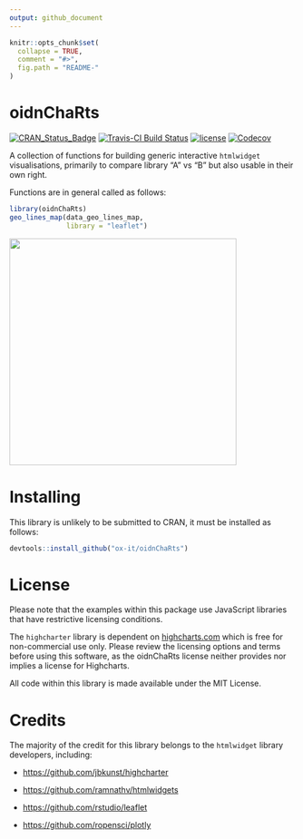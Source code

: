 ```yaml
---
output: github_document
---
```


<!-- README.md is generated from README.Rmd. Please edit that file -->

```r
knitr::opts_chunk$set(
  collapse = TRUE,
  comment = "#>",
  fig.path = "README-"
)
```

# oidnChaRts

[![CRAN_Status_Badge](http://www.r-pkg.org/badges/version/oidnChaRts)](https://cran.r-project.org/package=oidnChaRts)
[![Travis-CI Build Status](https://travis-ci.org/ox-it/oidnChaRts.svg?branch=master)](https://travis-ci.org/ox-it/oidnChaRts)
[![license](https://img.shields.io/github/license/mashape/apistatus.svg)]()
[![Codecov](https://img.shields.io/codecov/c/github/ox-it/oidnChaRts.svg)](https://codecov.io/gh/ox-it/oidnChaRts)

A collection of functions for building generic interactive `htmlwidget` visualisations, primarily to compare library "A" vs "B" but also usable in their own right.

Functions are in general called as follows:

```r
library(oidnChaRts)
geo_lines_map(data_geo_lines_map, 
              library = "leaflet")
```
<img src="README-geo_lines_map.png" width="400">

# Installing

This library is unlikely to be submitted to CRAN, it must be installed as follows:

```r
devtools::install_github("ox-it/oidnChaRts")
```

# License

Please note that the examples within this package use JavaScript libraries that have restrictive licensing conditions. 

The `highcharter` library is dependent on [highcharts.com](highcharts.com) which is free for non-commercial use only. Please review the licensing options and terms before using this software, as the oidnChaRts license neither provides nor implies a license for Highcharts. 

All code within this library is made available under the MIT License.

# Credits

The majority of the credit for this library belongs to the `htmlwidget` library developers, including:

- [https://github.com/jbkunst/highcharter](https://github.com/jbkunst/highcharter)

- [https://github.com/ramnathv/htmlwidgets](https://github.com/ramnathv/htmlwidgets)

- [https://github.com/rstudio/leaflet](https://github.com/rstudio/leaflet)

- [https://github.com/ropensci/plotly](https://github.com/ropensci/plotly)
